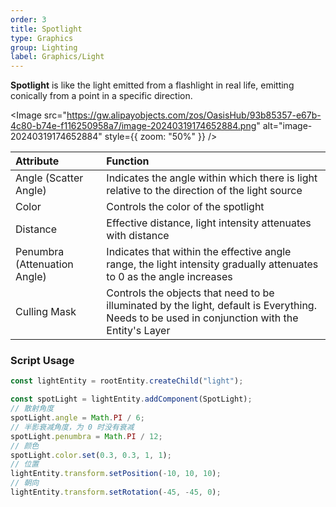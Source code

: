 ```yaml
---
order: 3
title: Spotlight
type: Graphics
group: Lighting
label: Graphics/Light
---
```


**Spotlight** is like the light emitted from a flashlight in real life, emitting conically from a point in a specific direction.

<Image src="https://gw.alipayobjects.com/zos/OasisHub/93b85357-e67b-4c80-b74e-f116250958a7/image-20240319174652884.png" alt="image-20240319174652884" style={{ zoom: "50%" }} />


| Attribute              | Function                                                                 |
| :--------------------- | :------------------------------------------------------------------------ |
| Angle (Scatter Angle)  | Indicates the angle within which there is light relative to the direction of the light source |
| Color                  | Controls the color of the spotlight                                       |
| Distance               | Effective distance, light intensity attenuates with distance              |
| Penumbra (Attenuation Angle) | Indicates that within the effective angle range, the light intensity gradually attenuates to 0 as the angle increases |
| Culling Mask           | Controls the objects that need to be illuminated by the light, default is Everything. Needs to be used in conjunction with the Entity's Layer |

### Script Usage

```typescript
const lightEntity = rootEntity.createChild("light");

const spotLight = lightEntity.addComponent(SpotLight);
// 散射角度
spotLight.angle = Math.PI / 6;
// 半影衰减角度，为 0 时没有衰减
spotLight.penumbra = Math.PI / 12;
// 颜色
spotLight.color.set(0.3, 0.3, 1, 1);
// 位置
lightEntity.transform.setPosition(-10, 10, 10);
// 朝向
lightEntity.transform.setRotation(-45, -45, 0);
```
